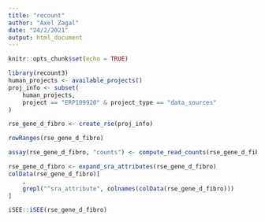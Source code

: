 ```yaml
---
title: "recount"
author: "Axel Zagal"
date: "24/2/2021"
output: html_document
---
```


```r
knitr::opts_chunk$set(echo = TRUE)
```

```r
library(recount3)
human_projects <- available_projects()
proj_info <- subset(
    human_projects,
    project == "ERP109920" & project_type == "data_sources"
)

rse_gene_d_fibro <- create_rse(proj_info)
```
```r
rowRanges(rse_gene_d_fibro)

```
```r
assay(rse_gene_d_fibro, "counts") <- compute_read_counts(rse_gene_d_fibro)

```

```r
rse_gene_d_fibro <- expand_sra_attributes(rse_gene_d_fibro)
colData(rse_gene_d_fibro)[
    ,
    grepl("^sra_attribute", colnames(colData(rse_gene_d_fibro)))
]
```
```r
iSEE::iSEE(rse_gene_d_fibro)
```

